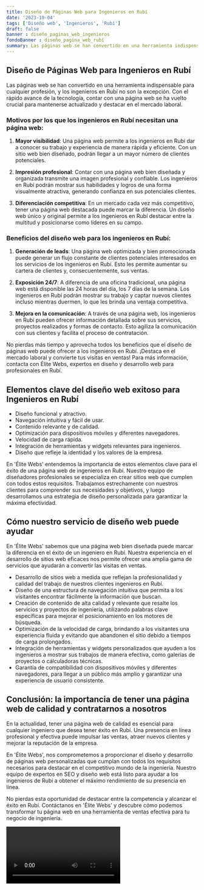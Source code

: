 ```yaml
---
title: Diseño de Páginas Web para Ingenieros en Rubí
date: '2023-10-04'
tags: ['Diseño web', 'Ingenieros', 'Rubí']
draft: false
banner : diseño_paginas_web_ingenieros
fondoBanner : diseño_pagina_web_rubí
summary: Las páginas web se han convertido en una herramienta indispensable para cualquier profesión, y los ingenieros en Rubí no son la excepción. Con el rápido avance de la tecnología, contar con una página web se ha vuelto crucial para mantenerse actualizado y destacar en el mercado laboral.
---
```


## Diseño de Páginas Web para Ingenieros en Rubí

Las páginas web se han convertido en una herramienta indispensable para cualquier profesión, y los ingenieros en Rubí no son la excepción. Con el rápido avance de la tecnología, contar con una página web se ha vuelto crucial para mantenerse actualizado y destacar en el mercado laboral.

### Motivos por los que los ingenieros en Rubí necesitan una página web:

1. **Mayor visibilidad**: Una página web permite a los ingenieros en Rubí dar a conocer su trabajo y experiencia de manera rápida y eficiente. Con un sitio web bien diseñado, podrán llegar a un mayor número de clientes potenciales.

2. **Impresión profesional**: Contar con una página web bien diseñada y organizada transmite una imagen profesional y confiable. Los ingenieros en Rubí podrán mostrar sus habilidades y logros de una forma visualmente atractiva, generando confianza en sus potenciales clientes.

3. **Diferenciación competitiva**: En un mercado cada vez más competitivo, tener una página web destacada puede marcar la diferencia. Un diseño web único y original permite a los ingenieros en Rubí destacar entre la multitud y posicionarse como líderes en su campo.

### Beneficios del diseño web para los ingenieros en Rubí:

1. **Generación de leads**: Una página web optimizada y bien promocionada puede generar un flujo constante de clientes potenciales interesados en los servicios de los ingenieros en Rubí. Esto les permite aumentar su cartera de clientes y, consecuentemente, sus ventas.

2. **Exposición 24/7**: A diferencia de una oficina tradicional, una página web está disponible las 24 horas del día, los 7 días de la semana. Los ingenieros en Rubí podrán mostrar su trabajo y captar nuevos clientes incluso mientras duermen, lo que les brinda una ventaja competitiva.

3. **Mejora en la comunicación**: A través de una página web, los ingenieros en Rubí pueden ofrecer información detallada sobre sus servicios, proyectos realizados y formas de contacto. Esto agiliza la comunicación con sus clientes y facilita el proceso de contratación.

No pierdas más tiempo y aprovecha todos los beneficios que el diseño de páginas web puede ofrecer a los ingenieros en Rubí. ¡Destaca en el mercado laboral y convierte tus visitas en ventas! Para más información, contacta con Élite Webs, expertos en diseño y desarrollo web para profesionales en Rubí.

<GifSeo />

<Cta />

## Elementos clave del diseño web exitoso para Ingenieros en Rubí

- Diseño funcional y atractivo.
- Navegación intuitiva y fácil de usar.
- Contenido relevante y de calidad.
- Optimización para dispositivos móviles y diferentes navegadores.
- Velocidad de carga rápida.
- Integración de herramientas y widgets relevantes para ingenieros.
- Diseño que refleje la identidad y los valores de la empresa.

En 'Élite Webs' entendemos la importancia de estos elementos clave para el éxito de una página web de ingenieros en Rubí. Nuestro equipo de diseñadores profesionales se especializa en crear sitios web que cumplen con todos estos requisitos. Trabajamos estrechamente con nuestros clientes para comprender sus necesidades y objetivos, y luego desarrollamos una estrategia de diseño personalizada para garantizar la máxima efectividad.

## Cómo nuestro servicio de diseño web puede ayudar

En 'Élite Webs' sabemos que una página web bien diseñada puede marcar la diferencia en el éxito de un ingeniero en Rubí. Nuestra experiencia en el desarrollo de sitios web eficaces nos permite ofrecer una amplia gama de servicios que ayudarán a convertir las visitas en ventas.

- Desarrollo de sitios web a medida que reflejan la profesionalidad y calidad del trabajo de nuestros clientes ingenieros en Rubí.
- Diseño de una estructura de navegación intuitiva que permita a los visitantes encontrar fácilmente la información que buscan.
- Creación de contenido de alta calidad y relevante que resalte los servicios y proyectos de ingeniería, utilizando palabras clave específicas para mejorar el posicionamiento en los motores de búsqueda.
- Optimización de la velocidad de carga, brindando a los visitantes una experiencia fluida y evitando que abandonen el sitio debido a tiempos de carga prolongados.
- Integración de herramientas y widgets personalizados que ayuden a los ingenieros a mostrar sus trabajos de manera efectiva, como galerías de proyectos o cálculadoras técnicas.
- Garantía de compatibilidad con dispositivos móviles y diferentes navegadores, para llegar a un público más amplio y garantizar una experiencia de usuario consistente.

## Conclusión: la importancia de tener una página web de calidad y contratarnos a nosotros

En la actualidad, tener una página web de calidad es esencial para cualquier ingeniero que desea tener éxito en Rubí. Una presencia en línea profesional y efectiva puede impulsar las ventas, atraer nuevos clientes y mejorar la reputación de la empresa.

En 'Élite Webs', nos comprometemos a proporcionar el diseño y desarrollo de páginas web personalizadas que cumplan con todos los requisitos necesarios para destacar en el competitivo mundo de la ingeniería. Nuestro equipo de expertos en SEO y diseño web está listo para ayudar a los ingenieros de Rubí a obtener el máximo rendimiento de su presencia en línea.

No pierdas esta oportunidad de destacar entre la competencia y alcanzar el éxito en Rubí. Contáctanos en 'Élite Webs' y descubre cómo podemos transformar tu página web en una herramienta de ventas efectiva para tu negocio de ingeniería.

<Video />

<CtaBot job='Ingenieros' city='Rubí'/>

<Gmaps query='Rubí+españa+maps' />